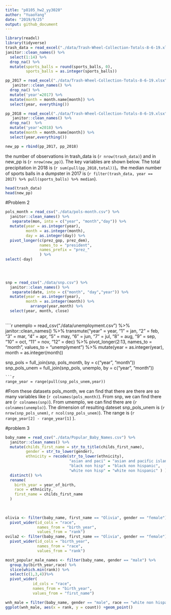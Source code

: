 ```yaml
---
title: "p8105_hw2_yy3020"
author: "YuaoYang"
date: "2019/9/25"
output: github_document
---
```


```r
library(readxl)
library(tidyverse)
trash_data = read_excel("./data/Trash-Wheel-Collection-Totals-8-6-19.xlsx", sheet = "Mr. Trash Wheel", col_names = TRUE) %>%
janitor::clean_names() %>%
  select(1:14) %>%
  drop_na() %>%
  mutate(sports_balls = round(sports_balls, 0),
         sports_balls = as.integer(sports_balls)) 

```


```r
pp_2017 = read_excel("./data/Trash-Wheel-Collection-Totals-8-6-19.xlsx", sheet = "2017 Precipitation", skip = 1) %>%
   janitor::clean_names() %>% 
  drop_na() %>%
  mutate('year'=2017) %>% 
  mutate(month = month.name[month]) %>%
  select(year, everything())

pp_2018 = read_excel("./data/Trash-Wheel-Collection-Totals-8-6-19.xlsx", sheet = "2018 Precipitation", skip = 1) %>%
   janitor::clean_names() %>% 
  drop_na()  %>%
  mutate('year'=2018) %>% 
  mutate(month = month.name[month]) %>% 
  select(year,everything())

new_pp = rbind(pp_2017, pp_2018) 

```

the number of observations in trash_data is (`r nrow(trash_data) `) and in new_pp is (`r nrow(new_pp)`). The key variables are shown below. The total precipitation in 2018 is (`r sum(pull(pp_2018,total)) `)。the median number of sports balls in a dumpster in 2017 is (`r filter(trash_data, year == 2017) %>% pull(sports_balls) %>% median `). 

```r
head(trash_data)
head(new_pp)
```

#Problem 2
```r
pols_month = read_csv("./data/pols-month.csv") %>%
  janitor::clean_names() %>%
   separate(mon, into = c("year", "month","day")) %>%
  mutate(year = as.integer(year),
         month = as.integer(month),
         day = as.integer(day)) %>%
  pivot_longer(c(prez_gop, prez_dem),
               names_to = "president",
               names_prefix = "prez_"
               ) %>%
select(-day)
 

  
```

```r
snp = read_csv("./data/snp.csv") %>%
  janitor::clean_names() %>%
   separate(date, into = c("month", "day","year")) %>%
  mutate(year = as.integer(year),
         month = as.integer(month)) %>%
           arrange(year,month) %>%
  select(year, month, close)
 
```

````r
unemplo = read_csv("./data/unemployment.csv") %>%
  janitor::clean_names() %>%
 transmute("year" = year,
          "1" = jan, 
           "2" = feb,
           "3" = mar,
           "4" = apr,
           "5" = may,
           "6" = jun,
           "7" = jul,
           "8" = aug,
           "9" = sep,
           "10" = oct,
           "11" = nov,
           "12" = dec) %>%
  pivot_longer(2:13,
               names_to = "month",
               values_to = "unemplyment") %>%
   mutate(year = as.integer(year),
         month = as.integer(month))

snp_pols = full_join(snp, pols_month, by = c("year", "month"))
snp_pols_unem = full_join(snp_pols, unemplo, by = c("year", "month"))

```
```r
range_year = range(pull(snp_pols_unem,year))
```
#From these datasets pols_month,  we can find that there are there are so many variables like  (`r colnames(pols_month) `). From snp, we can find there are (`r colnames(snp) `). From umemplo, we can find there are (`r colnames(unemplo) `). The dimension of resulting dateset snp_pols_unem is (`r nrow(snp_pols_unem) `, `r ncol(snp_pols_unem)`). The range is (`r range_year[2] - range_year[1]` ).

#problem 3
```r
baby_name = read_csv("./data/Popular_Baby_Names.csv") %>%
  janitor::clean_names() %>%
  mutate(childs_first_name = str_to_title(childs_first_name),
         gender = str_to_lower(gender),
         ethnicity = recode(str_to_lower(ethnicity),
                            "asian and paci" = "asian and pacific islander",
                            "black non hisp" = "black non hispanic",
                            "white non hisp" = "white non hispanic" ) ) %>%
  distinct() %>%
  rename(
    birth_year = year_of_birth,
    race = ethnicity,
    first_name = childs_first_name
  )
         
  
```

```r
olivia <- filter(baby_name, first_name == "Olivia", gender == "female") %>%
  pivot_wider(id_cols = "race",
              names_from = "birth_year",
              values_from = "rank")
ovila2 <- filter(baby_name, first_name == "Olivia", gender == "female") %>%
  pivot_wider(id_cols = "birth_year",
              names_from = "race",
              values_from = "rank")

most_popular_male_names <- filter(baby_name, gender == "male") %>% 
  group_by(birth_year,race) %>% 
  slice(which.min(rank)) %>%
  select(c(1,3,4))%>%
  pivot_wider(
            id_cols = "race",
            names_from = "birth_year",
            values_from = "first_name")


```

```r
wnh_male = filter(baby_name, gender == "male", race == "white non hispanic", birth_year == "2016")
ggplot(wnh_male, aes(x = rank, y = count)) +geom_point()
```
